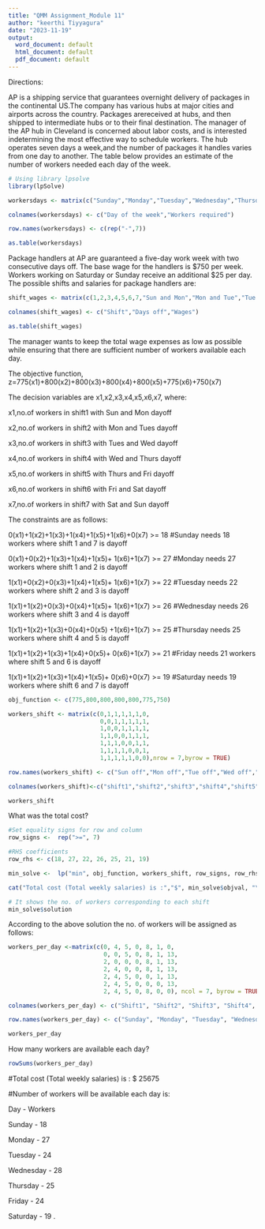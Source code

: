 ---
title: "QMM Assignment_Module 11"
author: "keerthi Tiyyagura"
date: "2023-11-19"
output:
  word_document: default
  html_document: default
  pdf_document: default
---
Directions:

AP is a shipping service that guarantees overnight delivery of packages in the continental US.The company has various hubs at major cities and airports across the country. Packages arereceived at hubs, and then shipped to intermediate hubs or to their final destination.
The manager of the AP hub in Cleveland is concerned about labor costs, and is interested indetermining the most effective way to schedule workers. The hub operates seven days a week,and the number of packages it handles varies from one day to another. The table below provides an estimate of the number of workers needed each day of the week.

```{r}
# Using library lpsolve
library(lpSolve)
```

```{r}
workersdays <- matrix(c("Sunday","Monday","Tuesday","Wednesday","Thursday","Friday","Saturday",18,27,22,26,25,21,19),ncol = 2,byrow = FALSE)

colnames(workersdays) <- c("Day of the week","Workers required")

row.names(workersdays) <- c(rep("-",7))

as.table(workersdays)
```
Package handlers at AP are guaranteed a five-day work week with two consecutive days off. The base wage for the handlers is $750 per week. Workers working on Saturday or Sunday receive an additional $25 per day. The possible shifts and salaries for package handlers are:
```{r}
shift_wages <- matrix(c(1,2,3,4,5,6,7,"Sun and Mon","Mon and Tue","Tue and Wed","Wed and Thu","Thu and Fri","Fri and Sat","Sat and Sun","$775","$800","$800","$800","$800","$775","$750"),ncol=3,byrow=F)

colnames(shift_wages) <- c("Shift","Days off","Wages")

as.table(shift_wages)
```
The manager wants to keep the total wage expenses as low as possible while ensuring that there are sufficient number of workers available each day. 

The objective function,
z=775(x1)+800(x2)+800(x3)+800(x4)+800(x5)+775(x6)+750(x7)

The decision variables are x1,x2,x3,x4,x5,x6,x7, where:

x1,no.of workers in shift1 with Sun and Mon dayoff

x2,no.of workers in shift2 with Mon and Tues dayoff

x3,no.of workers in shift3 with Tues and Wed dayoff

x4,no.of workers in shift4 with Wed and Thurs dayoff

x5,no.of workers in shift5 with Thurs and Fri dayoff

x6,no.of workers in shift6 with Fri and Sat dayoff

x7,no.of workers in shift7 with Sat and Sun dayoff


The constraints are as follows:

0(x1)+1(x2)+1(x3)+1(x4)+1(x5)+1(x6)+0(x7) >= 18 #Sunday needs 18 workers where shift 1 and 7 is dayoff

0(x1)+0(x2)+1(x3)+1(x4)+1(x5)+ 1(x6)+1(x7) >= 27 #Monday needs 27 workers where shift 1 and 2 is dayoff

1(x1)+0(x2)+0(x3)+1(x4)+1(x5)+ 1(x6)+1(x7) >= 22 #Tuesday needs 22 workers where shift 2 and 3 is dayoff

1(x1)+1(x2)+0(x3)+0(x4)+1(x5)+ 1(x6)+1(x7) >= 26 #Wednesday needs 26 workers where shift 3 and 4 is dayoff

1(x1)+1(x2)+1(x3)+0(x4)+0(x5) +1(x6)+1(x7) >= 25 #Thursday needs 25 workers where shift 4 and 5 is dayoff

1(x1)+1(x2)+1(x3)+1(x4)+0(x5)+ 0(x6)+1(x7) >= 21 #Friday needs 21 workers where shift 5 and 6 is dayoff

1(x1)+1(x2)+1(x3)+1(x4)+1(x5)+ 0(x6)+0(x7) >= 19 #Saturday needs 19 workers where shift 6 and 7 is dayoff


```{r}
obj_function <- c(775,800,800,800,800,775,750)

workers_shift <- matrix(c(0,1,1,1,1,1,0,
                          0,0,1,1,1,1,1,
                          1,0,0,1,1,1,1,
                          1,1,0,0,1,1,1,
                          1,1,1,0,0,1,1,
                          1,1,1,1,0,0,1,
                          1,1,1,1,1,0,0),nrow = 7,byrow = TRUE)

row.names(workers_shift) <- c("Sun off","Mon off","Tue off","Wed off","Thur off","Fri off","Sat off")

colnames(workers_shift)<-c("shift1","shift2","shift3","shift4","shift5","shift6","shift7")

workers_shift
```
What was the total cost? 
```{r}
#Set equality signs for row and column
row_signs <-  rep(">=", 7)

#RHS coefficients
row_rhs <- c(18, 27, 22, 26, 25, 21, 19)

min_solve <-  lp("min", obj_function, workers_shift, row_signs, row_rhs, int.vec = 1:7)

cat("Total cost (Total weekly salaries) is :","$", min_solve$objval, "\n")
```

```{r}
# It shows the no. of workers corresponding to each shift
min_solve$solution
```
According to the above solution the no. of workers will be assigned as follows:
```{r}
workers_per_day <-matrix(c(0, 4, 5, 0, 8, 1, 0,
                           0, 0, 5, 0, 8, 1, 13,
                           2, 0, 0, 0, 8, 1, 13,
                           2, 4, 0, 0, 8, 1, 13,
                           2, 4, 5, 0, 0, 1, 13,
                           2, 4, 5, 0, 0, 0, 13,
                           2, 4, 5, 0, 8, 0, 0), ncol = 7, byrow = TRUE)

colnames(workers_per_day) <- c("Shift1", "Shift2", "Shift3", "Shift4", "Shift5", "Shift6", "Shift7")

row.names(workers_per_day) <- c("Sunday", "Monday", "Tuesday", "Wednesdsay", "Thursday", "Friday", "Saturday")

workers_per_day
```
How many workers are available each day?
```{r}
rowSums(workers_per_day)
```

#Total cost (Total weekly salaries) is : $ 25675

#Number of workers will be available each day is:

Day      -    Workers

Sunday   -   18 

Monday   -   27 

Tuesday  -   24 

Wednesday -   28 

Thursday  -  25 

Friday    -  24 

Saturday  -  19 .


